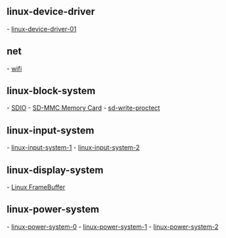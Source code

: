 
== linux-device-driver ==

- [[linux-device-driver-01]]

== net ==

- [[wifi]]

== linux-block-system ==

- [[SDIO]]
- [[SD-MMC Memory Card]]
- [[sd-write-proctect]]

== linux-input-system ==

- [[linux-input-system-1]]
- [[linux-input-system-2]]

== linux-display-system ==

- [[Linux FrameBuffer]]


== linux-power-system ==

- [[linux-power-system-0]]
- [[linux-power-system-1]]
- [[linux-power-system-2]]
